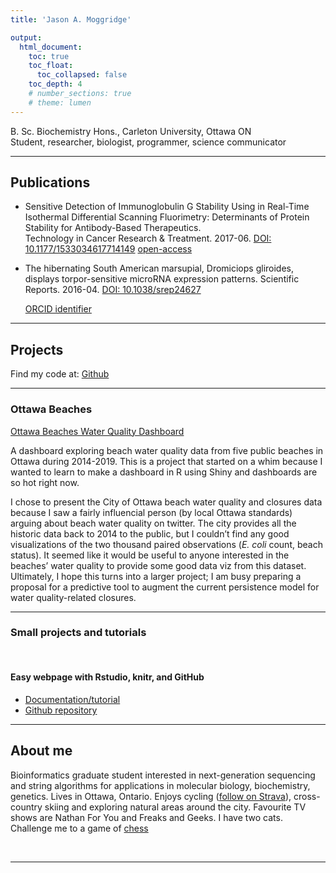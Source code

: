 ```yaml
---
title: 'Jason A. Moggridge'

output: 
  html_document:
    toc: true
    toc_float:
      toc_collapsed: false
    toc_depth: 4
    # number_sections: true
    # theme: lumen
---   
```



  B. Sc. Biochemistry Hons.,  Carleton University, Ottawa ON  
  Student, researcher, biologist, programmer, science communicator
      
---

## Publications 
  
- Sensitive Detection of Immunoglobulin G Stability Using in Real-Time Isothermal Differential Scanning Fluorimetry: Determinants of Protein Stability for Antibody-Based Therapeutics.  
Technology in Cancer Research & Treatment. 2017-06. [DOI: 10.1177/1533034617714149](https://journals.sagepub.com/doi/10.1177/1533034617714149) [open-access](https://pubmed.ncbi.nlm.nih.gov/27090740)

- The hibernating South American marsupial, Dromiciops gliroides, displays torpor-sensitive microRNA expression patterns. Scientific Reports. 2016-04. [DOI: 10.1038/srep24627](https://doi.org/10.1038/srep24627)  
  
  
  [ORCID identifier](https://orcid.org/0000-0003-1291-5868)  
  
<!-- --- -->
<!-- bibliography: works.bib -->
<!-- csl: style.csl -->
<!-- ---   -->
  
----
  
  
## Projects
  
  
Find my code at: [Github](https://github.com/jmoggridge)  
  
---
  
### Ottawa Beaches

[Ottawa Beaches Water Quality Dashboard](https://jmoggridge.shinyapps.io/OttawaBeaches/)
  
   A dashboard exploring beach water quality data from five public beaches in Ottawa during 2014-2019. This is a project that started on a whim because  I wanted to learn to make a dashboard in R using Shiny and dashboards are so hot right now.  
   
   [](figures/beachyears1.png)
   
   I chose to present the City of Ottawa beach water quality and closures data because I saw a fairly influencial person (by local Ottawa standards) arguing about beach water quality on twitter. The city provides all the historic data back to 2014 to the public, but I couldn't find any good visualizations of the two thousand paired observations (*E. coli* count, beach status).  It seemed like it would be useful to anyone interested in the beaches' water quality to provide some good data viz from this dataset.  
    Ultimately, I hope this turns into a larger project; I am busy preparing a proposal for a predictive tool to augment the current persistence model for water quality-related closures.

<!-- --- -->

<!-- ### Bioinformatics Notebooks -->

<!-- Notes, codes, references collected hile working on doing the [Bioinformatics Algorithm MOOC by Compeau & Pevzner](https://www.coursera.org/specializations/bioinformatics). Topics include motif-finding, sequence alignment, phylogeny, clustering, mass-spectrometry -->

---
  
### Small projects and tutorials
  
  <br>
  
#### Easy webpage with Rstudio, knitr, and GitHub

-  [Documentation/tutorial](webpage.creating.html)
-  [Github repository](https://github.com/jmoggridge/jmoggridge.github.io)

----

    
## About me

Bioinformatics graduate student interested in next-generation sequencing and string algorithms for applications in molecular biology, biochemistry, genetics. Lives in Ottawa, Ontario. Enjoys cycling ([follow on Strava](https://www.strava.com/athletes/17492854)), cross-country skiing and exploring natural areas around the city. Favourite TV shows are Nathan For You and Freaks and Geeks. I have two cats. Challenge me to a game of [chess](https://lichess.org/@/JasonMoggridge)
  
<br>

---